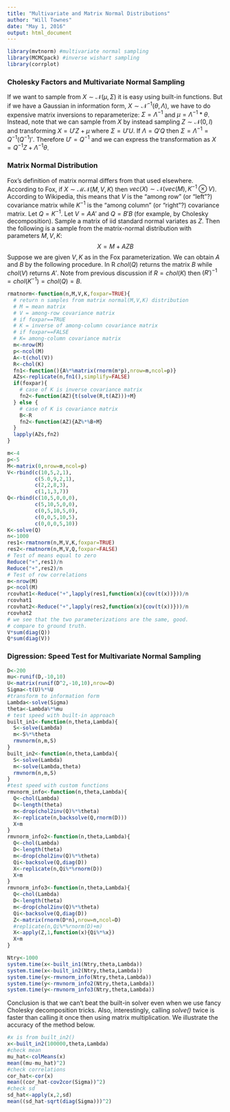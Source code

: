 ```yaml
---
title: "Multivariate and Matrix Normal Distributions"
author: "Will Townes"
date: "May 1, 2016"
output: html_document
---
```


```r
library(mvtnorm) #multivariate normal sampling
library(MCMCpack) #inverse wishart sampling
library(corrplot)
```

### Cholesky Factors and Multivariate Normal Sampling

If we want to sample from $X\sim\mathcal{N}(\mu,\Sigma)$ it is easy using built-in functions. But if we have a Gaussian in information form, $X\sim\mathcal{N}^{-1}(\theta,\Lambda)$, we have to do expensive matrix inversions to reparameterize: $\Sigma=\Lambda^{-1}$ and $\mu=\Lambda^{-1}*\theta$. Instead, note that we can sample from $X$ by instead sampling $Z\sim\mathcal{N}(0,I)$ and transforming $X=U'Z+\mu$ where $\Sigma=U'U$. If $\Lambda=Q'Q$ then $\Sigma = \Lambda^{-1} = Q^{-1}\left(Q^{-1}\right)'$. Therefore $U' = Q^{-1}$ and we can express the transformation as $X=Q^{-1}Z+\Lambda^{-1}\theta$.

### Matrix Normal Distribution

Fox's definition of matrix normal differs from that used elsewhere. According to Fox, if $X\sim\mathcal{MN}(M,V,K)$ then $vec(X)\sim\mathcal{N}(vec(M),K^{-1}\otimes V)$. According to Wikipedia, this means that $V$ is the "among row" (or "left"?) covariance matrix while $K^{-1}$ is the "among column" (or "right"?) covariance matrix. Let $Q=K^{-1}$. Let $V=AA'$ and $Q=B'B$ (for example, by Cholesky decomposition). Sample a matrix of iid standard normal variates as $Z$. Then the following is a sample from the matrix-normal distribution with parameters $M,V,K$:
$$X=M+AZB$$
Suppose we are given $V,K$ as in the Fox parameterization. We can obtain $A$ and $B$ by the following procedure. In R $chol(Q)$ returns the matrix $B$ while $chol(V)$ returns $A'$. Note from previous discussion if $R=chol(K)$ then $(R')^{-1}=chol(K^{-1})=chol(Q)=B$.

```r
rmatnorm<-function(n,M,V,K,foxpar=TRUE){
  # return n samples from matrix normal(M,V,K) distribution
  # M = mean matrix
  # V = among-row covariance matrix
  # if foxpar==TRUE
  # K = inverse of among-column covariance matrix
  # if foxpar==FALSE
  # K= among-column covariance matrix
  m<-nrow(M)
  p<-ncol(M)
  A<-t(chol(V))
  R<-chol(K)
  fn1<-function(){A%*%matrix(rnorm(m*p),nrow=m,ncol=p)}
  AZs<-replicate(n,fn1(),simplify=FALSE)
  if(foxpar){
    # case of K is inverse covariance matrix
    fn2<-function(AZ){t(solve(R,t(AZ)))+M}
  } else {
    # case of K is covariance matrix
    B<-R
    fn2<-function(AZ){AZ%*%B+M}
  }
  lapply(AZs,fn2)
}

m<-4
p<-5
M<-matrix(0,nrow=m,ncol=p)
V<-rbind(c(10,5,2,1),
         c(5.0,9,2,1),
         c(2,2,8,3),
         c(1,1,3,7))
Q<-rbind(c(10,5,0,0,0),
         c(5,10,5,0,0),
         c(0,5,10,5,0),
         c(0,0,5,10,5),
         c(0,0,0,5,10))
K<-solve(Q)
n<-1000
res1<-rmatnorm(n,M,V,K,foxpar=TRUE)
res2<-rmatnorm(n,M,V,Q,foxpar=FALSE)
# Test of means equal to zero
Reduce("+",res1)/n
Reduce("+",res2)/n
# Test of row correlations
m<-nrow(M)
p<-ncol(M)
rcovhat1<-Reduce("+",lapply(res1,function(x){cov(t(x))}))/n
rcovhat1
rcovhat2<-Reduce("+",lapply(res2,function(x){cov(t(x))}))/n
rcovhat2
# we see that the two parameterizations are the same, good.
# compare to ground truth.
V*sum(diag(Q))
Q*sum(diag(V))
```

### Digression: Speed Test for Multivariate Normal Sampling

```r
D<-200
mu<-runif(D,-10,10)
U<-matrix(runif(D^2,-10,10),nrow=D)
Sigma<-t(U)%*%U
#transform to information form
Lambda<-solve(Sigma)
theta<-Lambda%*%mu
# test speed with built-in approach
built_in1<-function(n,theta,Lambda){
  S<-solve(Lambda)
  m<-S%*%theta
  rmvnorm(n,m,S)
}
built_in2<-function(n,theta,Lambda){
  S<-solve(Lambda)
  m<-solve(Lambda,theta)
  rmvnorm(n,m,S)
}
#test speed with custom functions
rmvnorm_info<-function(n,theta,Lambda){
  Q<-chol(Lambda)
  D<-length(theta)
  m<-drop(chol2inv(Q)%*%theta)
  X<-replicate(n,backsolve(Q,rnorm(D)))
  X+m
}
rmvnorm_info2<-function(n,theta,Lambda){
  Q<-chol(Lambda)
  D<-length(theta)
  m<-drop(chol2inv(Q)%*%theta)
  Qi<-backsolve(Q,diag(D))
  X<-replicate(n,Qi%*%rnorm(D))
  X+m
}
rmvnorm_info3<-function(n,theta,Lambda){
  Q<-chol(Lambda)
  D<-length(theta)
  m<-drop(chol2inv(Q)%*%theta)
  Qi<-backsolve(Q,diag(D))
  Z<-matrix(rnorm(D*n),nrow=n,ncol=D)
  #replicate(n,Qi%*%rnorm(D)+m)
  X<-apply(Z,1,function(x){Qi%*%x})
  X+m
}

Ntry<-1000
system.time(x<-built_in1(Ntry,theta,Lambda))
system.time(x<-built_in2(Ntry,theta,Lambda))
system.time(y<-rmvnorm_info(Ntry,theta,Lambda))
system.time(y<-rmvnorm_info2(Ntry,theta,Lambda))
system.time(y<-rmvnorm_info3(Ntry,theta,Lambda))
```

Conclusion is that we can't beat the built-in solver even when we use fancy Cholesky decomposition tricks. Also, interestingly, calling *solve()* twice is faster than calling it once then using matrix multiplication. We illustrate the accuracy of the method below.

```r
#x is from built_in2()
x<-built_in2(100000,theta,Lambda)
#check mean
mu_hat<-colMeans(x)
mean((mu-mu_hat)^2)
#check correlations
cor_hat<-cor(x)
mean((cor_hat-cov2cor(Sigma))^2)
#check sd
sd_hat<-apply(x,2,sd)
mean((sd_hat-sqrt(diag(Sigma)))^2)
```
